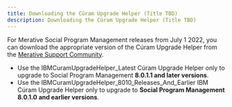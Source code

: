 ```yaml
---
title: Downloading the Cúram Upgrade Helper (Title TBD)
description: Downloading the Cúram Upgrade Helper (Title TBD)
---
```


For Merative Social Program Management releases from July 1 2022, you can download the appropriate version of the Cúram Upgrade Helper from the [Merative Support Community](https://ibmwatsonhealth.force.com/mysupport/s/?language=en_US).

* Use the IBMCuramUpgradeHelper_Latest Cúram Upgrade Helper only to upgrade to Social Program Management **8.0.1.1 and later versions**.
* Use the IBMCuramUpgradeHelper_8010_Releases_And_Earlier IBM Cúram Upgrade Helper only to upgrade to **Social Program Management 8.0.1.0 and earlier versions**.
